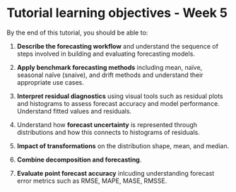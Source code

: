 # Tutorial learning objectives - Week 5

By the end of this tutorial, you should be able to:

1. **Describe the forecasting workflow** and understand the sequence of steps involved in building and evaluating forecasting models.

2. **Apply benchmark forecasting methods** including mean, naïve, seasonal naïve (snaive), and drift methods and understand their appropriate use cases.

3. **Interpret residual diagnostics** using visual tools such as residual plots and histograms to assess forecast accuracy and model performance. Understand fitted values and residuals.

4. Understand how **forecast uncertainty** is represented through distributions and how this connects to histograms of residuals. 

5. **Impact of transformations** on the distribution shape, mean, and median.

6. **Combine decomposition and forecasting**. 

7. **Evaluate point forecast accuracy** inlcuding understanding forecast error metrics such as RMSE, MAPE, MASE, RMSSE. 
